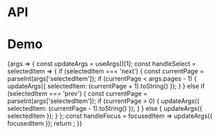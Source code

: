 
<Meta title="Packages/Pagination" component={PaginationContainer} />

# API

<ArgsTable />

# Demo

<Canvas>
  <Story
    name="Pagination"
    args={{ as: 'hook', pages: 7, selectedItem: '0' }}
    argTypes={{
      as: { options: ['container', 'hook'], control: 'radio', table: { category: 'Story' } },
      pages: { control: { type: 'range', min: 1, max: 10 }, table: { category: 'Story' } }
    }}
  >
    {args => {
      const updateArgs = useArgs()[1];
      const handleSelect = selectedItem => {
        if (selectedItem === 'next') {
          const currentPage = parseInt(args['selectedItem']);
          if (currentPage < args.pages - 1) {
            updateArgs({ selectedItem: (currentPage + 1).toString() });
          }
        } else if (selectedItem === 'prev') {
          const currentPage = parseInt(args['selectedItem']);
          if (currentPage > 0) {
            updateArgs({ selectedItem: (currentPage - 1).toString() });
          }
        } else {
          updateArgs({ selectedItem });
        }
      };
      const handleFocus = focusedItem => updateArgs({ focusedItem });
      return <PaginationStory {...args} onSelect={handleSelect} onFocus={handleFocus} />;
    }}
  </Story>
</Canvas>
